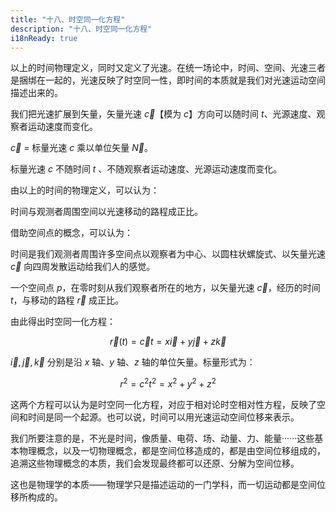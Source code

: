 ```yaml
---
title: "十八、时空同一化方程"
description: "十八、时空同一化方程"
i18nReady: true
---
```



以上的时间物理定义，同时又定义了光速。在统一场论中，时间、空间、光速三者是捆绑在一起的，光速反映了时空同一性，即时间的本质就是我们对光速运动空间描述出来的。

我们把光速扩展到矢量，矢量光速 $\vec{c}$【模为 $c$】方向可以随时间 $t$、光源速度、观察者运动速度而变化。

$\vec{c}$ = 标量光速 $c$ 乘以单位矢量 $\vec{N}$。

标量光速 $c$ 不随时间 $t$ 、不随观察者运动速度、光源运动速度而变化。

由以上的时间的物理定义，可以认为：

时间与观测者周围空间以光速移动的路程成正比。

借助空间点的概念，可以认为：

时间是我们观测者周围许多空间点以观察者为中心、以圆柱状螺旋式、以矢量光速 $\vec{c}$ 向四周发散运动给我们人的感觉。

一个空间点 $p$，在零时刻从我们观察者所在的地方，以矢量光速 $\vec{c}$，经历的时间 $t$，与移动的路程 $\vec{r}$ 成正比。

由此得出时空同一化方程：

$$
\begin{equation}\nonumber
\vec{r}(t) = \vec{c}t = x\vec{i} + y\vec{j} + z\vec{k}
\end{equation}
$$

$\vec{i}, \vec{j}, \vec{k}$ 分别是沿 $x$ 轴、$y$ 轴、$z$ 轴的单位矢量。标量形式为：

$$
\begin{equation}\nonumber
r^{2} = c^{2}t^{2} = x^{2} + y^{2} + z^{2}
\end{equation}
$$

这两个方程可以认为是时空同一化方程，对应于相对论时空相对性方程，反映了空间和时间是同一个起源。也可以说，时间可以用光速运动空间位移来表示。

我们所要注意的是，不光是时间，像质量、电荷、场、动量、力、能量······这些基本物理概念，以及一切物理概念，都是空间位移造成的，都是由空间位移组成的，追溯这些物理概念的本质，我们会发现最终都可以还原、分解为空间位移。

这也是物理学的本质——物理学只是描述运动的一门学科，而一切运动都是空间位移所构成的。
